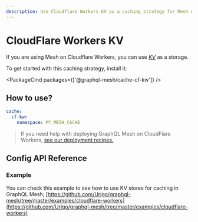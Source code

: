 ```yaml
---
description: Use Cloudflare Workers KV as a caching strategy for Mesh on Cloudflare Workers. Install @graphql-mesh/cache-cf-kw and configure your .meshrc.yaml. Check out our deployment recipes for help.
---
```


# CloudFlare Workers KV

If you are using Mesh on Cloudflare Workers, you can use
[_KV_](https://developers.cloudflare.com/workers/runtime-apis/kv/) as a storage.

To get started with this caching strategy, install it:

<PackageCmd packages={['@graphql-mesh/cache-cf-kw']} />

## How to use?

```yaml filename=".meshrc.yaml"
cache:
  cf-kw:
    namespace: MY_MESH_CACHE
```

> If you need help with deploying GraphQL Mesh on CloudFlare Workers,
> [see our deployment recipes.](/docs/getting-started/deploy-mesh-gateway#deploy-mesh-on-cloudflare-workers)

## Config API Reference


<API />

### Example

You can check this example to see how to use KV stores for caching in GraphQL Mesh;
[https://github.com/Urigo/graphql-mesh/tree/master/examples/cloudflare-workers](https://github.com/Urigo/graphql-mesh/tree/master/examples/cloudflare-workers)
